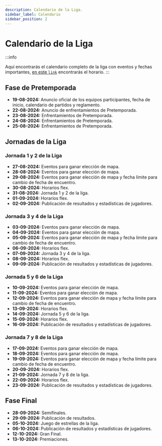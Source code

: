 ```yaml
---
description: Calendario de la Liga.
sidebar_label: Calendario
sidebar_position: 2
---
```


# Calendario de la Liga

:::info

Aquí encontrarás el calendario completo de la liga con eventos y fechas importantes, [en este `link`](#) encontrarás el horario.
:::
<!--  ./reglamento#1-programación-de-partidos  --> 
## Fase de Pretemporada

- **19-08-2024:** Anuncio oficial de los equipos participantes, fecha de inicio, calendario de partidos y reglamento.
- **22-08-2024:** Anuncio de enfrentamientos de Pretemporada.
- **23-08-2024:** Enfrentamientos de Pretemporada.
- **24-08-2024:** Enfrentamientos de Pretemporada.
- **25-08-2024:** Enfrentamientos de Pretemporada.

## Jornadas de la Liga
### Jornada 1 y 2 de la Liga
- **27-08-2024:** Eventos para ganar elección de mapa.
- **28-08-2024:** Eventos para ganar elección de mapa.
- **29-08-2024:** Eventos para ganar elección de mapa y fecha límite para cambio de fecha de encuentro.
- **30-08-2024:** Horarios flex.
- **31-08-2024:** Jornada 1 y 2 de la liga.
- **01-09-2024:** Horarios flex.
- **02-09-2024:** Publicación de resultados y estadísticas de jugadores.
### Jornada 3 y 4 de la Liga
- **03-09-2024:** Eventos para ganar elección de mapa.
- **04-09-2024:** Eventos para ganar elección de mapa.
- **05-09-2024:** Eventos para ganar elección de mapa y fecha límite para cambio de fecha de encuentro.
- **06-09-2024:** Horarios flex.
- **07-09-2024:** Jornada 3 y 4 de la liga.
- **08-09-2024:** Horarios flex.
- **09-09-2024:** Publicación de resultados y estadísticas de jugadores.
### Jornada 5 y 6 de la Liga
- **10-09-2024:** Eventos para ganar elección de mapa.
- **11-09-2024:** Eventos para ganar elección de mapa.
- **12-09-2024:** Eventos para ganar elección de mapa y fecha límite para cambio de fecha de encuentro.
- **13-09-2024:** Horarios flex.
- **14-09-2024:** Jornada 5 y 6 de la liga.
- **15-09-2024:** Horarios flex.
- **16-09-2024:** Publicación de resultados y estadísticas de jugadores.
### Jornada 7 y 8 de la Liga
- **17-09-2024:** Eventos para ganar elección de mapa.
- **18-09-2024:** Eventos para ganar elección de mapa.
- **19-09-2024:** Eventos para ganar elección de mapa y fecha límite para cambio de fecha de encuentro.
- **20-09-2024:** Horarios flex.
- **21-09-2024:** Jornada 7 y 8 de la liga.
- **22-09-2024:** Horarios flex.
- **23-09-2024:** Publicación de resultados y estadísticas de jugadores.

## Fase Final

- **28-09-2024:** Semifinales.
- **29-09-2024:** Publicación de resultados.
- **05-10-2024:** Juego de estrellas de la liga.
- **06-10-2024:** Publicación de resultados y estadísticas de jugadores.
- **12-10-2024:** Gran Final.
- **13-10-2024:** Premiaciones.
